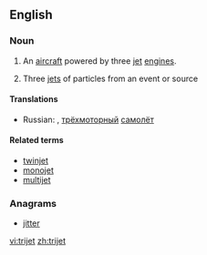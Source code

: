 ==English==

===Noun===
{{en-noun}}
{{wikipedia}}

# {{context|aviation|lang=en}} An [[aircraft]] powered by three [[jet]] [[engine]]s.
# {{context|physics|lang=en}} Three [[jet]]s of particles from an event or source

====Translations====
{{trans-top|aircraft powered by three jet engines}}
* Russian: {{t|ru|трёхмоторник}}, [[трёхмоторный]] [[самолёт]]
{{trans-mid}}
{{trans-bottom}}

====Related terms====
* [[twinjet]]
* [[monojet]]
* [[multijet]]

===Anagrams===
* [[jitter#English|jitter]]

[[vi:trijet]]
[[zh:trijet]]